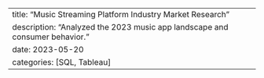 ---
title: "Music Streaming Platform Industry Market Research"
description: "Analyzed the 2023 music app landscape and consumer behavior."
date: 2023-05-20
categories: [SQL, Tableau]
---